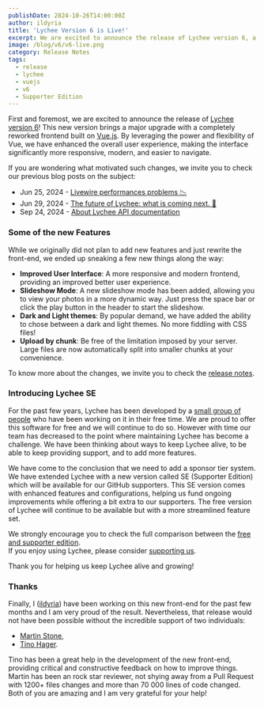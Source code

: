 ```yaml
---
publishDate: 2024-10-26T14:00:00Z
author: ildyria
title: 'Lychee Version 6 is Live!'
excerpt: We are excited to announce the release of Lychee version 6, a complete rewrite of the frontend for an drastically improved user experience.
image: /blog/v6/v6-live.png
category: Release Notes
tags:
  - release
  - lychee
  - vuejs
  - v6
  - Supporter Edition
---
```


First and foremost, we are excited to announce the release of [Lychee version 6](https://github.com/LycheeOrg/Lychee/releases/tag/v6.0.0)!
This new version brings a major upgrade with a completely reworked frontend built on [Vue.js](https://vuejs.org/).
By leveraging the power and flexibility of Vue, we have enhanced the overall user experience,
making the interface significantly more responsive, modern, and easier to navigate.

If you are wondering what motivated such changes, we invite you to check our previous blog posts on the subject:
- Jun 25, 2024 - [Livewire performances problems 📉](/2024-06-25-performance-problems/)
- Jun 29, 2024 - [The future of Lychee: what is coming next. 🚀](/2024-06-29-future-of-lychee/)
- Sep 24, 2024 - [About Lychee API documentation](/2024-09-24-v6-scramble/)

### Some of the new Features

While we originally did not plan to add new features and just rewrite the front-end, we ended up sneaking a few new things along the way:

- **Improved User Interface**: A more responsive and modern frontend, providing an improved better user experience.
- **Slideshow Mode**: A new slideshow mode has been added, allowing you to view your photos in a more dynamic way. Just press the space bar or click the play button in the header to start the slideshow.
- **Dark and Light themes**: By popular demand, we have added the ability to chose between a dark and light themes. No more fiddling with CSS files!
- **Upload by chunk**: Be free of the limitation imposed by your server. Large files are now automatically split into smaller chunks at your convenience.

To know more about the changes, we invite you to check the [release notes](/docs/releases.html#v600).

### Introducing Lychee <span class="text-sky-500">SE</span>

For the past few years, Lychee has been developed by a [small group of people](/support/) who have been working on it in their free time. We are proud to offer this software for free and we will continue to do so. However with time our team has decreased to the point where maintaining Lychee has become a challenge. We have been thinking about ways to keep Lychee alive, to be able to keep providing support, and to add more features.

We have come to the conclusion that we need to add a sponsor tier system. We have extended Lychee with a new version called <span class="text-sky-500">SE</span> (Supporter Edition) which will be available for our GitHub supporters. This <span class="text-sky-500">SE</span> version comes with enhanced features and configurations, helping us fund ongoing improvements while offering a bit extra to our supporters. The free version of Lychee will continue to be available but with a more streamlined feature set.

We strongly encourage you to check the full comparison between the [free and supporter edition](/get-supporter-edition).  
If you enjoy using Lychee, please consider [supporting us](https://github.com/sponsors/LycheeOrg).

Thank you for helping us keep Lychee alive and growing!

### Thanks

Finally, I ([ildyria](https://github.com/ildyria)) have been working on this new front-end for the past few months and I am very proud of the result.
Nevertheless, that release would not have been possible without the incredible support of two individuals: 
- [Martin Stone](https://github.com/d7415),
- [Tino Hager](https://github.com/tinohager).

Tino has been a great help in the development of the new front-end, providing critical and constructive feedback on how to improve things.
Martin has been an rock star reviewer, not shying away from a Pull Request with 1200+ files changes and more than 70 000 lines of code changed.
Both of you are amazing and I am very grateful for your help!
